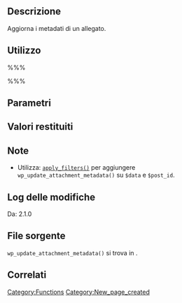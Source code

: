 {{Languages|
{{en|Function Reference/wp_update_attachment_metadata}}
{{it|Riferimento funzioni/wp_update_attachment_metadata}}
}}

== Descrizione ==
Aggiorna i metadati di un allegato.

== Utilizzo ==
%%%<?php wp_update_attachment_metadata( $post_id, $data ); ?>%%%

== Parametri ==
{{it:Parameter|$post_id|integer|ID dell'allegato.}}
{{it:Parameter|$data|array|Dati dell'allegato.}}

== Valori restituiti ==
{{it:Return||boolean|Restituisce un valore da [[Function_Reference/update_post_meta|<tt>update_post_meta()</tt>]].}}

== Note ==
* Utilizza: [[it:Riferimento_funzioni/apply_filters|<tt>apply_filters()</tt>]] per aggiungere <tt>wp_update_attachment_metadata()</tt> su <tt>$data</tt> e <tt>$post_id</tt>.

== Log delle modifiche ==
Da: 2.1.0

== File sorgente ==
<!-- Need links to current source code files -->
<tt>wp_update_attachment_metadata()</tt> si trova in {{Trac|wp-includes/post.php}}.

== Correlati ==
<!--
    To Do:
    Need to find related functions.
    Need to create groups of functions and create templates to add them to a page quickly.
    Some functions may be related to many groups of functions.
-->

{{it:Tag Footer}}

[[Category:Functions]]
[[Category:New_page_created]]